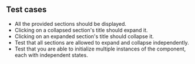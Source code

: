 ## Test cases

- All the provided sections should be displayed.
- Clicking on a collapsed section's title should expand it.
- Clicking on an expanded section's title should collapse it.
- Test that all sections are allowed to expand and collapse independently.
- Test that you are able to initialize multiple instances of the component, each with independent states.
